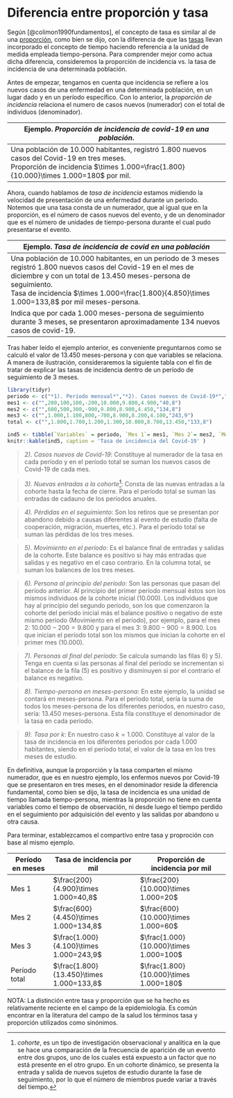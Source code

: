 # Diferencia entre proporción y tasa

Según [@colimon1990fundamentos], el concepto de tasa es similar al de una [proporción](#proporción), como bien se dijo, con la diferencia de que las [tasas](#tasas) llevan incorporado el concepto de tiempo haciendo referencia a la unidad de medida empleada tiempo-persona. Para comprender mejor como actua dicha diferencia, consideremos la proporción de incidencia vs. la tasa de incidencia de una determinada población.

Antes de empezar, tengamos en cuenta que incidencia se refiere a los nuevos casos de una enfermedad en una determinada población, en un lugar dado y en un período específico. Con lo anterior, la *proporción de incidencia* relaciona el numero de casos nuevos (numerador) con el total de individuos (denominador).

|Ejemplo. *Proporción de incidencia de covid-19 en una población*.|
|--------------------------------------------------------------------|
|Una población de 10.000 habitantes, registró 1.800 nuevos casos del Covid-19 en tres meses. <br> Proporción de incidencia $\times 1.000=\frac{1.800}{10.000}\times 1.000=180$ por mil.|

Ahora, cuando hablamos de *tasa de incidencia* estamos midiendo la velocidad de presentación de una enfermedad durante un período. Notemos que una tasa consta de un numerador, que al igual que en la proporción, es el número de casos nuevos del evento, y de un denominador que es el número de unidades de tiempo-persona durante el cual pudo presentarse el evento.

|Ejemplo. *Tasa de incidencia de covid en una población*|
|--------------------------------------------------------------------|
|Una población de 10.000 habitantes, en un periodo de 3 meses registró 1.800 nuevos casos del Covid-19 en el mes de diciembre y con un total de 13.450 meses-persona de seguimiento. <br> Tasa de incidencia $\times 1.000=\frac{1.800}{4.850}\times 1.000=133,8$ por mil meses-persona.<br>
Indica que por cada 1.000 meses-persona de seguimiento durante 3 meses, se presentaron aproximadamente 134 nuevos casos de covid-19.|

Tras haber leído el ejemplo anterior, es conveniente preguntarnos como se calculó el valor de 13.450 meses-persona y con que variables se relaciona. A manera de ilustración, consideraremos la siguiente tabla con el fin de tratar de explicar las tasas de incidencia dentro de un período de seguimiento de 3 meses.


```r
library(tidyr)
periodo <- c("*1). Período mensual*","*2). Casos nuevos de Covid-19*","*3). Nuevas entradas a la cohorte*","|*4). Pérdidas en el seguimiento* $=+3)-2)-4)$","*5). Movimiento en el período*","*6). Persona al principio del período*","*7). Personas al final del período* $=6)+5)$","*8). Tiempo-persona en meses-persona*  $=7) / 2)$","*9). Tasa por 1.000* $=2) / 8)×1000$")
mes1 <- c("",200,100,100,-200,10.000,9.800,4.900,"40,8")
mes2 <- c("",600,500,300,-900,9.800,8.900,4.450,"134,8")
mes3 <- c("",1.000,1.100,800,-700,8.900,8.200,4.100,"243,9")
total <- c("",1.800,1.700,1.200,1.300,10.000,8.700,13.450,"133,8")

ind5 <- tibble(`Variables` = periodo, `Mes 1`= mes1, `Mes 2`= mes2, `Mes 3`= mes3, `Total en los tres meses `= total)
knitr::kable(ind5, caption = 'Tasa de incidencia del Covid-19' )
```

>*2). Casos nuevos de Covid-19*: Constituye al numerador de la tasa en cada período y en el período total se suman los nuevos casos de Covid-19 de cada mes.

>*3). Nuevas entradas a la cohorte*[^1]: Consta de las nuevas entradas a la
cohorte hasta la fecha de cierre. Para el período total se suman las entradas de cadauno de los períodos anuales.

>*4). Pérdidas en el seguimiento*: Son los retiros que se presentan por abandono debido a causas diferentes al evento de estudio (falta de cooperación, migración, muertes, etc.). Para el período total se suman las pérdidas de los tres meses.

>*5). Movimiento en el período*: Es el balance final de entradas y salidas de
la cohorte. Este balance es positivo si hay más entradas que salidas y es negativo en el caso contrario. En la columna total, se suman los balances de los tres meses.

>*6). Persona al principio del período*: Son las personas que pasan del
período anterior. Al principio del primer período mensual éstos son los
mismos individuos de la cohorte inicial (10.000). Los individuos que hay al principio del segundo período, son los que comenzaron la cohorte del período inicial más el balance positivo o negativo de este mismo período (Movimiento en el período), por ejemplo, para el mes 2: $10.000-200=9.800$ y para el mes 3: $9.800-900=8.900$. Los que inician el período total son los mismos que inician la cohorte en el primer mes (10.000).

>*7). Personas al final del período*: Se calcula sumando las filas 6) y 5). Tenga en cuenta si las personas al final del período se incrementan si el balance de la fila (5) es positivo y disminuyen si por el contrario el balance es negativo. 

>*8). Tiempo-persona en meses-persona*: En este ejemplo, la unidad se contará en meses-persona. Para el período total, sería la suma de todos los meses-persona de los diferentes períodos, en nuestro caso, sería: 13.450 meses-persona. Esta fila constituye el denominador de la tasa en cada período. 

>*9). Tasa por k*: En nuestro caso $k=1.000$. Constituye al valor de la tasa de incidencia en los diferentes periodos por cada 1.000 habitantes, siendo en el período total, el valor de la tasa en los tres meses de estudio.


[^1]:*cohorte*, es un tipo de investigación observacional y analítica en la que se hace una comparación de la frecuencia de aparición de un evento entre dos grupos, uno de los cuales está expuesto a un factor que no está presente en el otro grupo. En un cohorte dinámico,  se presenta la entrada y salida de nuevos sujetos de estudio durante la fase de seguimiento, por lo que el número de miembros puede variar a través del tiempo.

En definitiva,  aunque la proporción y la tasa comparten el mismo numerador, que es en nuestro ejemplo, los enfermos nuevos por Covid-19 que se presentaron en tres meses, en el denominador reside la diferencia fundamental, como bien se dijo, la tasa de incidencia es una unidad de tiempo llamada tiempo-persona, mientras la proporción no tiene en cuenta variables como el tiempo de observación, ni desde luego el tiempo perdido en el seguimiento por adquisición del evento y las salidas por abandono u otra causa.

Para terminar, establezcamos el compartivo entre tasa y proproción con base al mismo ejemplo. 



|Período en meses|Tasa de incidencia por mil|Proporción de incidencia por mil|
|------------|------------------------|-------------------------|
|Mes 1|$\frac{200}{4.900}\times 1.000=40,8$|$\frac{200}{10.000}\times 1.000=20$|
|Mes 2|$\frac{600}{4.450}\times 1.000=134,8$|$\frac{600}{10.000}\times 1.000=60$|
|Mes 3|$\frac{1.000}{4.100}\times 1.000=243,9$|$\frac{1.000}{10.000}\times 1.000=100$|
|Período total|$\frac{1.800}{13.450}\times 1.000=133,8$|$\frac{1.800}{10.000}\times 1.000=180$|

NOTA: La distinción entre tasa y proporción que se ha hecho es relativamente
reciente en el campo de la epidemiología. Es común encontrar en la literatura del campo de la salud los términos tasa y proporción utilizados como sinónimos.
